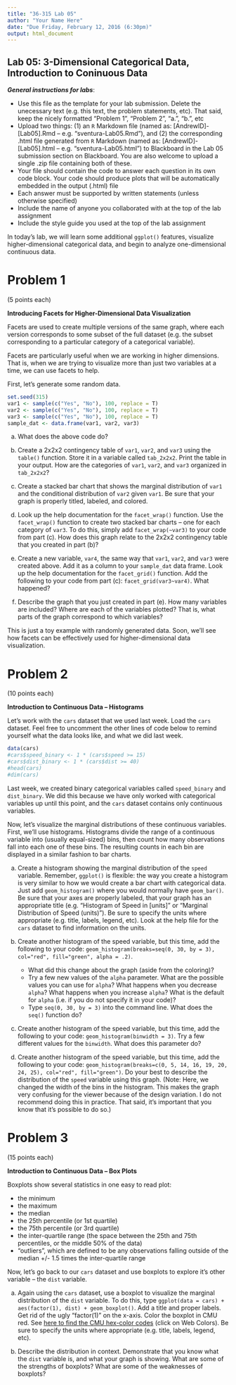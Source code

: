 ```yaml
---
title: "36-315 Lab 05"
author: "Your Name Here"
date: "Due Friday, February 12, 2016 (6:30pm)"
output: html_document
---
```


##  Lab 05:  3-Dimensional Categorical Data, Introduction to Coninuous Data

***General instructions for labs***: 

+  Use this file as the template for your lab submission.  Delete the unecessary text (e.g. this text, the problem statements, etc).  That said, keep the nicely formatted "Problem 1", "Problem 2", "a.", "b.", etc
+  Upload two things:  (1) an `R` Markdown file (named as:  [AndrewID]-[Lab05].Rmd -- e.g. "sventura-Lab05.Rmd"), and (2) the corresponding .html file generated from `R` Markdown (named as:  [AndrewID]-[Lab05].html -- e.g. "sventura-Lab05.html") to Blackboard in the Lab 05 submission section on Blackboard.  You are also welcome to upload a single .zip file containing both of these.
+  Your file should contain the code to answer each question in its own code block.  Your code should produce plots that will be automatically embedded in the output (.html) file
+  Each answer must be supported by written statements (unless otherwise specified)
+  Include the name of anyone you collaborated with at the top of the lab assignment
+  Include the style guide you used at the top of the lab assignment


In today's lab, we will learn some additional `ggplot()` features, visualize higher-dimensional categorical data, and begin to analyze one-dimensional continuous data.


#  Problem 1

(5 points each)

**Introducing Facets for Higher-Dimensional Data Visualization**

Facets are used to create multiple versions of the same graph, where each version corresponds to some subset of the full dataset (e.g. the subset corresponding to a particular category of a categorical variable).

Facets are particularly useful when we are working in higher dimensions.  That is, when we are trying to visualize more than just two variables at a time, we can use facets to help.

First, let's generate some random data.

```r
set.seed(315)
var1 <- sample(c("Yes", "No"), 100, replace = T)
var2 <- sample(c("Yes", "No"), 100, replace = T)
var3 <- sample(c("Yes", "No"), 100, replace = T)
sample_dat <- data.frame(var1, var2, var3)
```

a.  What does the above code do?

b.  Create a 2x2x2 contingency table of `var1`, `var2`, and `var3` using the `table()` function.  Store it in a variable called `tab_2x2x2`.  Print the table in your output.  How are the categories of `var1`, `var2`, and `var3` organized in `tab_2x2x2`?

c.  Create a stacked bar chart that shows the marginal distribution of `var1` and the conditional distribution of `var2` given `var1`.  Be sure that your graph is properly titled, labeled, and colored.

d.  Look up the help documentation for the `facet_wrap()` function.  Use the `facet_wrap()` function to create two stacked bar charts -- one for each category of `var3`.  To do this, simply add `facet_wrap(~var3)` to your code from part (c).  How does this graph relate to the 2x2x2 contingency table that you created in part (b)?

e.  Create a new variable, `var4`, the same way that `var1`, `var2`, and `var3` were created above.  Add it as a column to your `sample_dat` data frame.  Look up the help documentation for the `facet_grid()` function.  Add the following to your code from part (c):  `facet_grid(var3~var4)`.  What happened?  

f.  Describe the graph that you just created in part (e).  How many variables are included?  Where are each of the variables plotted?  That is, what parts of the graph correspond to which variables?  

This is just a toy example with randomly generated data.  Soon, we'll see how facets can be effectively used for higher-dimensional data visualization.


#  Problem 2

(10 points each)

**Introduction to Continuous Data -- Histograms**

Let's work with the `cars` dataset that we used last week.  Load the `cars` dataset.  Feel free to uncomment the other lines of code below to remind yourself what the data looks like, and what we did last week.

```r
data(cars)
#cars$speed_binary <- 1 * (cars$speed >= 15)
#cars$dist_binary <- 1 * (cars$dist >= 40)
#head(cars)
#dim(cars)
```

Last week, we created binary categorical variables called `speed_binary` and `dist_binary`.  We did this because we have only worked with categorical variables up until this point, and the `cars` dataset contains only continuous variables.

Now, let's visualize the marginal distributions of these continuous variables.  First, we'll use histograms.  Histograms divide the range of a continuous variable into (usually equal-sized) bins, then count how many observations fall into each one of these bins.  The resulting counts in each bin are displayed in a similar fashion to bar charts.

a.  Create a histogram showing the marginal distribution of the `speed` variable.  Remember, `ggplot()` is flexible:  the way you create a histogram is very similar to how we would create a bar chart with categorical data.  Just add `geom_histogram()` where you would normally have `geom_bar()`.  Be sure that your axes are properly labeled, that your graph has an appropriate title (e.g. "Histogram of Speed in [units]" or "Marginal Distribution of Speed (units)").  Be sure to specify the units where appropriate (e.g. title, labels, legend, etc).  Look at the help file for the `cars` dataset to find information on the units.

b.  Create another histogram of the speed variable, but this time, add the following to your code:  `geom_histogram(breaks=seq(0, 30, by = 3), col="red", fill="green", alpha = .2)`.

    +  What did this change about the graph (aside from the coloring)?
    +  Try a few new values of the `alpha` parameter.  What are the possible values you can use for `alpha`?  What happens when you decrease `alpha`?  What happens when you increase `alpha`?  What is the default for `alpha` (i.e. if you do not specify it in your code)?
    +  Type `seq(0, 30, by = 3)` into the command line.  What does the `seq()` function do?
    
c.  Create another histogram of the speed variable, but this time, add the following to your code:  `geom_histogram(binwidth = 3)`.  Try a few different values for the `binwidth`.  What does this parameter do?

d.  Create another histogram of the speed variable, but this time, add the following to your code:  `geom_histogram(breaks=c(0, 5, 14, 16, 19, 20, 24, 25), col="red", fill="green")`.  Do your best to describe the distribution of the `speed` variable using this graph.  (Note:  Here, we changed the width of the bins in the histogram.  This makes the graph very confusing for the viewer because of the design variation.  I do not recommend doing this in practice.  That said, it's important that you know that it's possible to do so.)


#  Problem 3

(15 points each)

**Introduction to Continuous Data -- Box Plots**

Boxplots show several statistics in one easy to read plot:

+  the minimum
+  the maximum
+  the median
+  the 25th percentile (or 1st quartile)
+  the 75th percentile (or 3rd quartile)
+  the inter-quartile range (the space between the 25th and 75th percentiles, or the middle 50% of the data)
+  "outliers", which are defined to be any observations falling outside of the median +/- 1.5 times the inter-quartile range

Now, let's go back to our `cars` dataset and use boxplots to explore it's other variable -- the `dist` variable.

a.  Again using the `cars` dataset, use a boxplot to visualize the marginal distribution of the `dist` variable.  To do this, type `ggplot(data = cars) + aes(factor(1), dist) + geom_boxplot()`.  Add a title and proper labels.  Get rid of the ugly "factor(1)" on the x-axis.  Color the boxplot in CMU red.  See [here to find the CMU hex-color codes](http://www.cmu.edu/marcom/brand-guidelines/print-web-products/web/index.html) (click on Web Colors).  Be sure to specify the units where appropriate (e.g. title, labels, legend, etc).  

b.  Describe the distribution in context.  Demonstrate that you know what the `dist` variable is, and what your graph is showing.  What are some of the strengths of boxplots?  What are some of the weaknesses of boxplots? 
